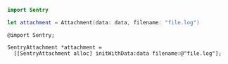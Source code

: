 ```swift {tabTitle:Swift}
import Sentry

let attachment = Attachment(data: data, filename: "file.log")
```

```objc {tabTitle:Objective-C}
@import Sentry;

SentryAttachment *attachment =
  [[SentryAttachment alloc] initWithData:data filename:@"file.log"];
```
